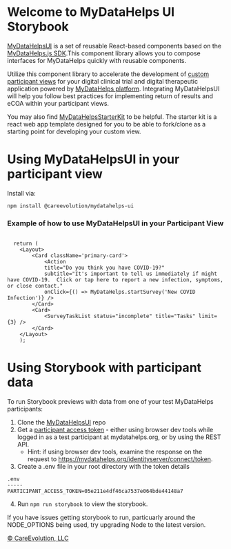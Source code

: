 
<Meta title="Start/Introduction" />

<style>
  {`
  .subheading {
    --mediumdark: '#999999';
    font-weight: 900;
    font-size: 13px;
    color: #999;
    letter-spacing: 6px;
    line-height: 24px;
    text-transform: uppercase;
    margin-bottom: 12px;
    margin-top: 40px;
  }

  .link-list {
    display: grid;
    grid-template-columns: 1fr;
    grid-template-rows: 1fr 1fr;
    row-gap: 10px;
  }

  @media (min-width: 620px) {
    .link-list {
      row-gap: 20px;
      column-gap: 20px;
      grid-template-columns: 1fr 1fr;
    }
  }

  @media all and (-ms-high-contrast:none) {
  .link-list {
      display: -ms-grid;
      -ms-grid-columns: 1fr 1fr;
      -ms-grid-rows: 1fr 1fr;
    }
  }

  .link-item {
    display: block;
    padding: 20px 30px 20px 15px;
    border: 1px solid #00000010;
    border-radius: 5px;
    transition: background 150ms ease-out, border 150ms ease-out, transform 150ms ease-out;
    color: #333333;
    display: flex;
    align-items: flex-start;
  }

  .link-item:hover {
    border-color: #1EA7FD50;
    transform: translate3d(0, -3px, 0);
    box-shadow: rgba(0, 0, 0, 0.08) 0 3px 10px 0;
  }

  .link-item:active {
    border-color: #1EA7FD;
    transform: translate3d(0, 0, 0);
  }

  .link-item strong {
    font-weight: 700;
    display: block;
    margin-bottom: 2px;
  }
  
  .link-item img {
    height: 40px;
    width: 40px;
    margin-right: 15px;
    flex: none;
  }

  .link-item span {
    font-size: 14px;
    line-height: 20px;
  }

  .tip {
    display: inline-block;
    border-radius: 1em;
    font-size: 11px;
    line-height: 12px;
    font-weight: 700;
    background: #E7FDD8;
    color: #66BF3C;
    padding: 4px 12px;
    margin-right: 10px;
    vertical-align: top;
  }

  .tip-wrapper {
    font-size: 13px;
    line-height: 20px;
    margin-top: 40px;
    margin-bottom: 40px;
  }

  .tip-wrapper code {
    font-size: 12px;
    display: inline-block;
  }

  
  `}
</style>

# Welcome to MyDataHelps UI Storybook

[MyDataHelpsUI](https://github.com/CareEvolution/MyDataHelpsUI/) is a set of reusable React-based components based on the [MyDataHelps.js SDK](https://developer.mydatahelps.org/sdk/).This component library allows you to compose interfaces for MyDataHelps quickly with reusable components.

Utilize this component library to accelerate the development of [custom participant views](https://developer.mydatahelps.org/views/) for your digital clinical trial and digital therapeutic application powered by [MyDataHelps platform](https://careevolution.com/mydatahelps/). Integrating MyDataHelpsUI will help you follow best practices for implementing return of results and eCOA within your participant views.

You may also find [MyDataHelpsStarterKit](https://github.com/CareEvolution/MyDataHelpsStarterKit) to be helpful. The starter kit is a react web app template designed for you to be able to fork/clone as a starting point for developing your custom view.

# Using MyDataHelpsUI in your participant view
Install via:

```npm install @careevolution/mydatahelps-ui```

### Example of how to use MyDataHelpsUI in your Participant View
```

  return (
    <Layout>
        <Card className='primary-card'>
            <Action
            title="Do you think you have COVID-19?"
            subtitle="It's important to tell us immediately if might have COVID-19.  Click or tap here to report a new infection, symptoms, or close contact."
            onClick={() => MyDataHelps.startSurvey('New COVID Infection')} />
        </Card>
        <Card>
            <SurveyTaskList status="incomplete" title="Tasks" limit={3} />
        </Card>
    </Layout>
    );
```

# Using Storybook with participant data
To run Storybook previews with data from one of your test MyDataHelps participants:

1. Clone the [MyDataHelpsUI](https://github.com/CareEvolution/MyDataHelpsUI/) repo
2. Get a [participant access token](https://developer.mydatahelps.org/sdk/participant_tokens.html) - either using browser dev tools while logged in as a test participant at mydatahelps.org, or by using the REST API.
    - Hint: if using browser dev tools, examine the response on the request to https://mydatahelps.org/identityserver/connect/token.
3. Create a .env file in your root directory with the token details

```
.env
-----
PARTICIPANT_ACCESS_TOKEN=05e211e4df46ca7537e064bde44148a7 
```
4. Run `npm run storybook` to view the storybook.

If you have issues getting storybook to run, particuarly around the NODE_OPTIONS being used, try upgrading Node to the latest version.

[© CareEvolution, LLC](https://developer.mydatahelps.org)